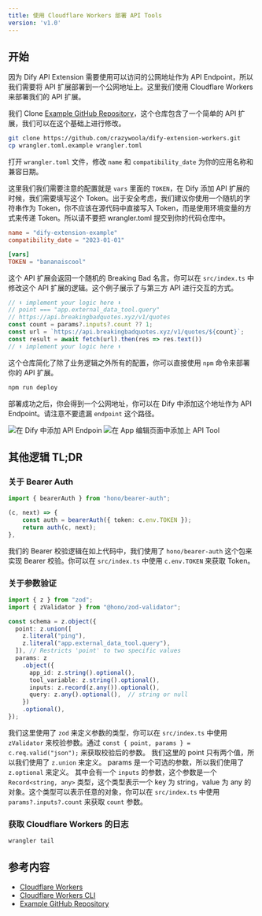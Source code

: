 ```yaml
---
title: 使用 Cloudflare Workers 部署 API Tools
version: 'v1.0'
---
```


## 开始

因为 Dify API Extension 需要使用可以访问的公网地址作为 API Endpoint，所以我们需要将 API 扩展部署到一个公网地址上。这里我们使用 Cloudflare Workers 来部署我们的 API 扩展。

我们 Clone [Example GitHub Repository](https://github.com/crazywoola/dify-extension-workers)，这个仓库包含了一个简单的 API 扩展，我们可以在这个基础上进行修改。

```bash
git clone https://github.com/crazywoola/dify-extension-workers.git
cp wrangler.toml.example wrangler.toml
```

打开 `wrangler.toml` 文件，修改 `name` 和 `compatibility_date` 为你的应用名称和兼容日期。

这里我们我们需要注意的配置就是 `vars` 里面的 `TOKEN`，在 Dify 添加 API 扩展的时候，我们需要填写这个 Token。出于安全考虑，我们建议你使用一个随机的字符串作为 Token，你不应该在源代码中直接写入 Token，而是使用环境变量的方式来传递 Token。所以请不要把 wrangler.toml 提交到你的代码仓库中。

```toml
name = "dify-extension-example"
compatibility_date = "2023-01-01"

[vars]
TOKEN = "bananaiscool"
```

这个 API 扩展会返回一个随机的 Breaking Bad 名言。你可以在 `src/index.ts` 中修改这个 API 扩展的逻辑。这个例子展示了与第三方 API 进行交互的方式。

```typescript
// ⬇️ implement your logic here ⬇️
// point === "app.external_data_tool.query"
// https://api.breakingbadquotes.xyz/v1/quotes
const count = params?.inputs?.count ?? 1;
const url = `https://api.breakingbadquotes.xyz/v1/quotes/${count}`;
const result = await fetch(url).then(res => res.text())
// ⬆️ implement your logic here ⬆️
```

这个仓库简化了除了业务逻辑之外所有的配置，你可以直接使用 `npm` 命令来部署你的 API 扩展。

```bash
npm run deploy
```

部署成功之后，你会得到一个公网地址，你可以在 Dify 中添加这个地址作为 API Endpoint。请注意不要遗漏 `endpoint` 这个路径。

<Frame caption="在 Dify 中添加 API Endpoin">
  <img src="user-guide/.gitbook/assets/api_extension_edit.png" alt="在 Dify 中添加 API Endpoin" />
</Frame>

<Frame caption="在 App 编辑页面中添加上 API Tool">
  <img src="user-guide/.gitbook/assets/app_tools_edit.png" alt="在 App 编辑页面中添加上 API Tool" />
</Frame>

## 其他逻辑 TL;DR

### 关于 Bearer Auth

```typescript
import { bearerAuth } from "hono/bearer-auth";

(c, next) => {
    const auth = bearerAuth({ token: c.env.TOKEN });
    return auth(c, next);
},
```

我们的 Bearer 校验逻辑在如上代码中，我们使用了 `hono/bearer-auth` 这个包来实现 Bearer 校验。你可以在 `src/index.ts` 中使用 `c.env.TOKEN` 来获取 Token。

### 关于参数验证

```typescript
import { z } from "zod";
import { zValidator } from "@hono/zod-validator";

const schema = z.object({
  point: z.union([
    z.literal("ping"),
    z.literal("app.external_data_tool.query"),
  ]), // Restricts 'point' to two specific values
  params: z
    .object({
      app_id: z.string().optional(),
      tool_variable: z.string().optional(),
      inputs: z.record(z.any()).optional(),
      query: z.any().optional(),  // string or null
    })
    .optional(),
});

```

我们这里使用了 `zod` 来定义参数的类型，你可以在 `src/index.ts` 中使用 `zValidator` 来校验参数。通过 `const { point, params } = c.req.valid("json");` 来获取校验后的参数。 我们这里的 point 只有两个值，所以我们使用了 `z.union` 来定义。 params 是一个可选的参数，所以我们使用了 `z.optional` 来定义。 其中会有一个 `inputs` 的参数，这个参数是一个 `Record<string, any>` 类型，这个类型表示一个 key 为 string，value 为 any 的对象。这个类型可以表示任意的对象，你可以在 `src/index.ts` 中使用 `params?.inputs?.count` 来获取 `count` 参数。

### 获取 Cloudflare Workers 的日志

```bash
wrangler tail
```

## 参考内容

* [Cloudflare Workers](https://workers.cloudflare.com/)
* [Cloudflare Workers CLI](https://developers.cloudflare.com/workers/cli-wrangler/install-update)
* [Example GitHub Repository](https://github.com/crazywoola/dify-extension-workers)

